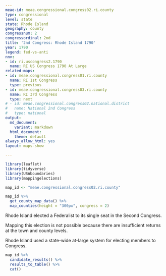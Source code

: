 ```yaml
---
meae-id: meae.congressional.congress02.ri.county
type: congressional
level: state
state: Rhode Island
geography: county
congressnum: 2
congressordinal: 2nd
title: '2nd Congress: Rhode Island 1790'
year: 1790
legend: fed-vs-anti
nnv:
- id: ri.uscongress2.1790
  name: RI US Congress 1790 At Large
related-maps:
- id: meae.congressional.congress01.ri.county
  name: RI 1st Congress
  type: previous
- id: meae.congressional.congress03.ri.county
  name: RI 3rd Congress
  type: next
# - id: meae.congressional.congress02.national.district
#   name: National 2nd Congress
#   type: national
output:
  md_document:
    variant: markdown
  html_document:
    theme: default
always_allow_html: yes
layout: maps-show

---
```


```r
library(leaflet)
library(tidyverse)
library(USAboundaries)
library(mappingelections)

map_id <- "meae.congressional.congress02.ri.county"
```

<div class="map">

```r
map_id %>%
  get_county_map_data() %>% 
  map_counties(height = "300px", congress = 2)
```

</div>

Rhode Island elected a Federalist to its single seat in the Second Congress. 

Mapping this election is not possible because there are insufficient returns at the town and county levels.

Rhode Island used a state-wide at-large system for electing members to Congress.

<div class="results-table">

```r
map_id %>%
  candidate_results() %>%
  results_to_table() %>%
  cat()
```

</div>
